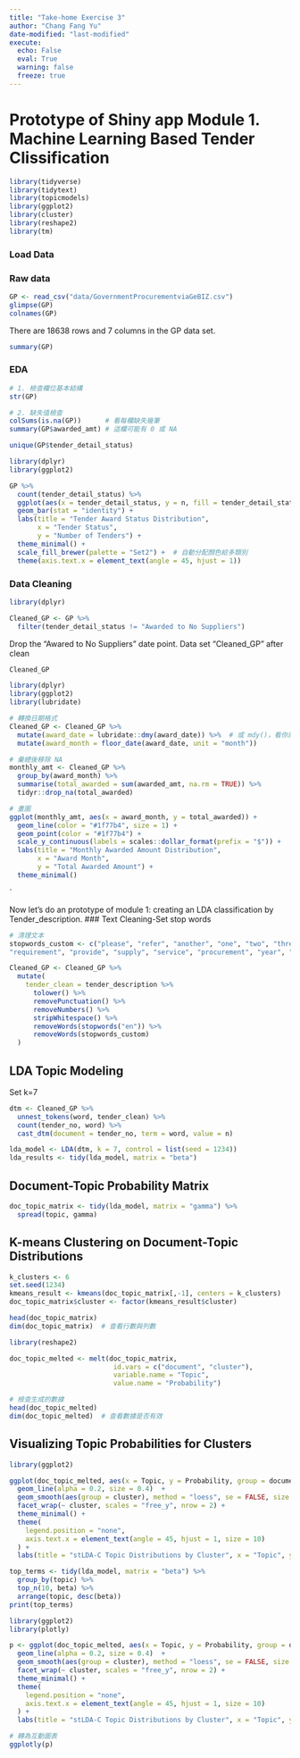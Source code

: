 ```yaml
---
title: "Take-home Exercise 3"
author: "Chang Fang Yu"
date-modified: "last-modified"
execute:
  echo: False
  eval: True
  warning: false
  freeze: true
---
```

# Prototype of Shiny app Module 1. Machine Learning Based Tender Clissification

```r
library(tidyverse)
library(tidytext)
library(topicmodels)
library(ggplot2)
library(cluster)
library(reshape2)
library(tm)
```

### Load Data

### Raw data
```R
GP <- read_csv("data/GovernmentProcurementviaGeBIZ.csv")
glimpse(GP)
colnames(GP)

```

There are 18638 rows and 7 columns in the GP data set.

```R
summary(GP)
```

### EDA

```r
# 1. 檢查欄位基本結構
str(GP)

# 2. 缺失值檢查
colSums(is.na(GP))      # 看每欄缺失幾筆
summary(GP$awarded_amt) # 這欄可能有 0 或 NA
```
```r

unique(GP$tender_detail_status)
```
```R
library(dplyr)
library(ggplot2)

GP %>%
  count(tender_detail_status) %>%
  ggplot(aes(x = tender_detail_status, y = n, fill = tender_detail_status)) +
  geom_bar(stat = "identity") +
  labs(title = "Tender Award Status Distribution",
       x = "Tender Status",
       y = "Number of Tenders") +
  theme_minimal() +
  scale_fill_brewer(palette = "Set2") +  # 自動分配顏色給多類別
  theme(axis.text.x = element_text(angle = 45, hjust = 1))

```



### Data Cleaning
```r
library(dplyr)

Cleaned_GP <- GP %>%
  filter(tender_detail_status != "Awarded to No Suppliers")

```
Drop the "Awared to No Suppliers " date point.
Data set "Cleaned_GP" after clean


```r
Cleaned_GP
```
```r
library(dplyr)
library(ggplot2)
library(lubridate)

# 轉換日期格式
Cleaned_GP <- Cleaned_GP %>%
  mutate(award_date = lubridate::dmy(award_date)) %>%  # 或 mdy()，看你原本格式
  mutate(award_month = floor_date(award_date, unit = "month"))

# 彙總後移除 NA
monthly_amt <- Cleaned_GP %>%
  group_by(award_month) %>%
  summarise(total_awarded = sum(awarded_amt, na.rm = TRUE)) %>%
  tidyr::drop_na(total_awarded)

# 畫圖
ggplot(monthly_amt, aes(x = award_month, y = total_awarded)) +
  geom_line(color = "#1f77b4", size = 1) +
  geom_point(color = "#1f77b4") +
  scale_y_continuous(labels = scales::dollar_format(prefix = "$")) +
  labs(title = "Monthly Awarded Amount Distribution",
       x = "Award Month",
       y = "Total Awarded Amount") +
  theme_minimal()

```

`








Now let's do an prototype of module 1: creating an LDA classification by Tender_description.
### Text Cleaning-Set stop words 

```r
# 清理文本
stopwords_custom <- c("please", "refer", "another", "one", "two", "three", "framework", "edition", "related", "whole", "period", "government", "entities", "various", "including",
"requirement", "provide", "supply", "service", "procurement", "year", "option", "extend", "agreement", "singapore", "Singapore","one", "two", "three")

Cleaned_GP <- Cleaned_GP %>%
  mutate(
    tender_clean = tender_description %>%
      tolower() %>%
      removePunctuation() %>%
      removeNumbers() %>%
      stripWhitespace() %>%
      removeWords(stopwords("en")) %>%
      removeWords(stopwords_custom)
  )
```

## LDA Topic Modeling
Set k=7

```r
dtm <- Cleaned_GP %>%
  unnest_tokens(word, tender_clean) %>%
  count(tender_no, word) %>%
  cast_dtm(document = tender_no, term = word, value = n)

lda_model <- LDA(dtm, k = 7, control = list(seed = 1234))
lda_results <- tidy(lda_model, matrix = "beta")
```

## Document-Topic Probability Matrix

```r
doc_topic_matrix <- tidy(lda_model, matrix = "gamma") %>%
  spread(topic, gamma)
```

## K-means Clustering on Document-Topic Distributions

```r
k_clusters <- 6
set.seed(1234)
kmeans_result <- kmeans(doc_topic_matrix[,-1], centers = k_clusters)
doc_topic_matrix$cluster <- factor(kmeans_result$cluster)
```

```r
head(doc_topic_matrix)
dim(doc_topic_matrix)  # 查看行數與列數

```

```r
library(reshape2)

doc_topic_melted <- melt(doc_topic_matrix, 
                          id.vars = c("document", "cluster"), 
                          variable.name = "Topic", 
                          value.name = "Probability")

# 檢查生成的數據
head(doc_topic_melted)
dim(doc_topic_melted)  # 查看數據是否有效

```

## Visualizing Topic Probabilities for Clusters

```r
library(ggplot2)

ggplot(doc_topic_melted, aes(x = Topic, y = Probability, group = document, color = cluster)) +
  geom_line(alpha = 0.2, size = 0.4)  +
  geom_smooth(aes(group = cluster), method = "loess", se = FALSE, size = 1, color = "black") +
  facet_wrap(~ cluster, scales = "free_y", nrow = 2) +
  theme_minimal() +
  theme(
    legend.position = "none",
    axis.text.x = element_text(angle = 45, hjust = 1, size = 10)
  ) +
  labs(title = "stLDA-C Topic Distributions by Cluster", x = "Topic", y = "Probability")

```

```r
top_terms <- tidy(lda_model, matrix = "beta") %>%
  group_by(topic) %>%
  top_n(10, beta) %>%
  arrange(topic, desc(beta))
print(top_terms)

```

```r
library(ggplot2)
library(plotly)

p <- ggplot(doc_topic_melted, aes(x = Topic, y = Probability, group = document, color = cluster)) +
  geom_line(alpha = 0.2, size = 0.4)  +
  geom_smooth(aes(group = cluster), method = "loess", se = FALSE, size = 1, color = "black") +
  facet_wrap(~ cluster, scales = "free_y", nrow = 2) +
  theme_minimal() +
  theme(
    legend.position = "none",
    axis.text.x = element_text(angle = 45, hjust = 1, size = 10)
  ) +
  labs(title = "stLDA-C Topic Distributions by Cluster", x = "Topic", y = "Probability")

# 轉為互動圖表
ggplotly(p)


```




